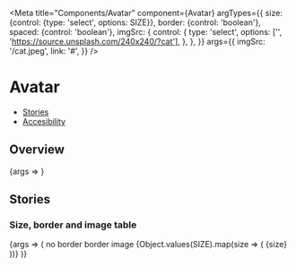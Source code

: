 

<Meta
  title="Components/Avatar"
  component={Avatar}
  argTypes={{
    size: {control: {type: 'select', options: SIZE}},
    border: {control: 'boolean'},
    spaced: {control: 'boolean'},
    imgSrc: {
      control: {
        type: 'select',
        options: ['', 'https://source.unsplash.com/240x240/?cat'],
      },
    },
  }}
  args={{
    imgSrc: '/cat.jpeg',
    link: '#',
  }}
/>

# Avatar

- [Stories](#stories)
- [Accesibility](#avatar-accessibility)

## Overview

<Canvas>
  <Story name="Default" args={{imgSrc: null}}>
    {args => <Avatar {...args} />}
  </Story>
</Canvas>

<ArgsTable story="Default" />

## Stories

### Size, border and image table

<Canvas>
  <Story name="SizeBorderImage">
    {args => (
      <StoryVariantTable>
        <thead>
          <tr>
            <th />
            <th>
              <Headline
                extraBold
                transform="uppercase"
                type="span"
                color="text-gray-40"
                size="medium"
              >
                no border
              </Headline>
            </th>
            <th>
              <Headline
                extraBold
                transform="uppercase"
                type="span"
                color="text-gray-40"
                size="medium"
              >
                border
              </Headline>
            </th>
            <th>
              <Headline
                extraBold
                transform="uppercase"
                type="span"
                color="text-gray-40"
                size="medium"
              >
                image
              </Headline>
            </th>
          </tr>
        </thead>
        <tbody>
          {Object.values(SIZE).map(size => (
            <tr key={size}>
              <td>
                <Headline
                  extraBold
                  transform="uppercase"
                  type="span"
                  color="text-gray-40"
                  size="medium"
                >
                  {size}
                </Headline>
              </td>
              <td>
                <Flex justifyContent="center">
                  <Avatar key={size} {...args} size={size} imgSrc={null} />
                </Flex>
              </td>
              <td style={{backgroundColor: hex['gray-40']}}>
                <Flex justifyContent="center">
                  <Avatar
                    key={size}
                    {...args}
                    size={size}
                    border
                    imgSrc={null}
                  />
                </Flex>
              </td>
              <td>
                <Flex justifyContent="center">
                  <Avatar key={size} {...args} size={size} />
                </Flex>
              </td>
            </tr>
          ))}
        </tbody>
      </StoryVariantTable>
    )}
  </Story>
</Canvas>

<AvatarA11y />
